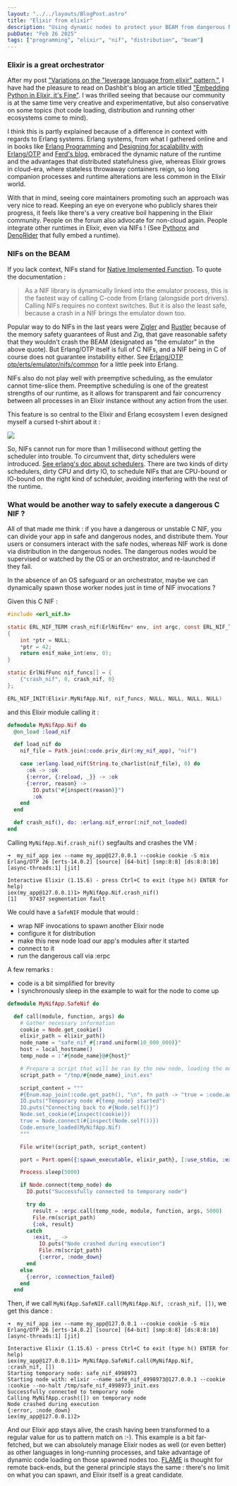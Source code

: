 ```yaml
---
layout: "../../layouts/BlogPost.astro"
title: "Elixir from elixir"
description: "Using dynamic nodes to protect your BEAM from dangerous NIFs - a practical approach to isolating risky C code while keeping your main application safe"
pubDate: "Feb 26 2025"
tags: ["programming", "elixir", "nif", "distribution", "beam"]
---
```


### Elixir is a great orchestrator

After my post ["Variations on the "leverage language from elixir" pattern."](/blog/lang-x-from-elixir), I have had the pleasure to read on Dashbit's blog an article titled ["Embedding Python in Elixir, it's Fine"](https://dashbit.co/blog/running-python-in-elixir-its-fine). I was thrilled seeing that because our community is at the same time very creative and experimentative, but also conservative on some topics (hot code loading, distribution and running other ecosystems come to mind).

I think this is partly explained because of a difference in context with regards to Erlang systems. Erlang systems, from what I gathered online and in books like [Erlang Programming](https://www.oreilly.com/library/view/erlang-programming/9780596803940/) and [Designing for scalability with Erlang/OTP](https://www.oreilly.com/library/view/designing-for-scalability/9781449361556/) and [Ferd's blog](https://ferd.ca/), embraced the dynamic nature of the runtime and the advantages that distributed statefulness give, whereas Elixir grows in cloud-era, where stateless throwaway containers reign, so long companion processes and runtime alterations are less common in the Elixir world.

With that in mind, seeing core maintainers promoting such an approach was very nice to read. Keeping an eye on everyone who publicly shares their progress, it feels like there's a very creative boil happening in the Elixir community. People on the forum also advocate for non-cloud again. People integrate other runtimes in Elixir, even via NIFs ! (See [Pythonx](https://hexdocs.pm/pythonx/Pythonx.html) and [DenoRider](https://hexdocs.pm/deno_rider/readme.html) that fully embed a runtime).

### NIFs on the BEAM

If you lack context, NIFs stand for [Native Implemented Function](https://www.erlang.org/doc/system/nif.html). To quote the documentation :

> As a NIF library is dynamically linked into the emulator process, this is the fastest way of calling C-code from Erlang (alongside port drivers). Calling NIFs requires no context switches. But it is also the least safe, because a crash in a NIF brings the emulator down too.

Popular way to do NIFs in the last years were [Zigler](https://hexdocs.pm/zigler/readme.html) and [Rustler](https://hexdocs.pm/rustler/readme.html) because of the memory safety guarantees of Rust and Zig, that gave reasonable safety that they wouldn't crash the BEAM (designated as "the emulator" in the above quote). But Erlang/OTP itself is full of C NIFs, and a NIF being in C of course does not guarantee instability either. See [Erlang/OTP otp/erts/emulator/nifs/common](https://github.com/erlang/otp/tree/master/erts/emulator/nifs/common) for a little peek into Erlang.

NIFs also do not play well with preemptive scheduling, as the emulator cannot time-slice them. Preemptive scheduling is one of the greatest strengths of our runtime, as it allows for transparent and fair concurrency between all processes in an Elixir instance without any action from the user.

This feature is so central to the Elixir and Erlang ecosystem I even designed myself a cursed t-shirt about it :

![](/pics/langfromx/elixir_shirt.png)

So, NIFs cannot run for more than 1 millisecond without getting the scheduler into trouble. To circumvent that, dirty schedulers were introduced. [See erlang's doc about schedulers](https://www.erlang.org/doc/apps/runtime_tools/scheduler.html). There are two kinds of dirty schedulers, dirty CPU and dirty IO, to schedule NIFs that are CPU-bound or IO-bound on the right kind of scheduler, avoiding interfering with the rest of the runtime.

### What would be another way to safely execute a dangerous C NIF ?

All of that made me think : if you have a dangerous or unstable C NIF, you can divide your app in safe and dangerous nodes, and distribute them. Your users or consumers interact with the safe nodes, whereas NIF work is done via distribution in the dangerous nodes. The dangerous nodes would be supervised or watched by the OS or an orchestrator, and re-launched if they fail.

In the absence of an OS safeguard or an orchestrator, maybe we can dynamically spawn those worker nodes just in time of NIF invocations ?

Given this C NIF :

```c
#include <erl_nif.h>

static ERL_NIF_TERM crash_nif(ErlNifEnv* env, int argc, const ERL_NIF_TERM argv[])
{
    int *ptr = NULL;
    *ptr = 42;
    return enif_make_int(env, 0);
}

static ErlNifFunc nif_funcs[] = {
    {"crash_nif", 0, crash_nif, 0}
};

ERL_NIF_INIT(Elixir.MyNifApp.Nif, nif_funcs, NULL, NULL, NULL, NULL)
```

and this Elixir module calling it :

```elixir
defmodule MyNifApp.Nif do
  @on_load :load_nif

  def load_nif do
    nif_file = Path.join(:code.priv_dir(:my_nif_app), "nif")

    case :erlang.load_nif(String.to_charlist(nif_file), 0) do
      :ok -> :ok
      {:error, {:reload, _}} -> :ok
      {:error, reason} ->
        IO.puts("#{inspect(reason)}")
        :ok
    end
  end

  def crash_nif(), do: :erlang.nif_error(:nif_not_loaded)
end
```

Calling `MyNifApp.Nif.crash_nif()` segfaults and crashes the VM :

```
➜  my_nif_app iex --name my_app@127.0.0.1 --cookie cookie -S mix
Erlang/OTP 26 [erts-14.0.2] [source] [64-bit] [smp:8:8] [ds:8:8:10] [async-threads:1] [jit]

Interactive Elixir (1.15.6) - press Ctrl+C to exit (type h() ENTER for help)
iex(my_app@127.0.0.1)1> MyNifApp.Nif.crash_nif()
[1]    97437 segmentation fault
```

We could have a `SafeNIF` module that would :
- wrap NIF invocations to spawn another Elixir node
- configure it for distribution
- make this new node load our app's modules after it started
- connect to it
- run the dangerous call via :erpc

A few remarks :
- code is a bit simplified for brevity
- I synchronously sleep in the example to wait for the node to come up

```elixir
defmodule MyNifApp.SafeNif do

  def call(module, function, args) do
    # Gather necessary information
    cookie = Node.get_cookie()
    elixir_path = elixir_path()
    node_name = "safe_nif_#{:rand.uniform(10_000_000)}"
    host = local_hostname()
    temp_node = :"#{node_name}@#{host}"

    # Prepare a script that will be ran by the new node, loading the modules of our own app
    script_path = "/tmp/#{node_name}_init.exs"

    script_content = """
    #{Enum.map_join(:code.get_path(), "\n", fn path -> "true = :code.add_path(#{inspect(path)})" end)}
    IO.puts("Temporary node #{temp_node} started")
    IO.puts("Connecting back to #{Node.self()}")
    Node.set_cookie(#{inspect(cookie)})
    true = Node.connect(#{inspect(Node.self())})
    Code.ensure_loaded(MyNifApp.Nif)
    """

    File.write!(script_path, script_content)

    port = Port.open({:spawn_executable, elixir_path}, [:use_stdio, :exit_status, :binary, args:  ["--name", "#{node_name}@#{host}", "--cookie", "#{inspect(cookie)}", "--no-halt", script_path]])

    Process.sleep(5000)

    if Node.connect(temp_node) do
      IO.puts("Successfully connected to temporary node")

      try do
        result = :erpc.call(temp_node, module, function, args, 5000)
        File.rm(script_path)
        {:ok, result}
      catch
        :exit, _ ->
          IO.puts("Node crashed during execution")
          File.rm(script_path)
          {:error, :node_down}
      end
    else
      {:error, :connection_failed}
    end
  end
```

Then, if we call `MyNifApp.SafeNIF.call(MyNifApp.Nif, :crash_nif, [])`, we get this dance :

```
➜  my_nif_app iex --name my_app@127.0.0.1 --cookie cookie -S mix
Erlang/OTP 26 [erts-14.0.2] [source] [64-bit] [smp:8:8] [ds:8:8:10] [async-threads:1] [jit]

Interactive Elixir (1.15.6) - press Ctrl+C to exit (type h() ENTER for help)
iex(my_app@127.0.0.1)1> MyNifApp.SafeNif.call(MyNifApp.Nif, :crash_nif, [])
Starting temporary node: safe_nif_4998973
Starting node with: elixir --name safe_nif_4998973@127.0.0.1 --cookie :cookie --no-halt /tmp/safe_nif_4998973_init.exs
Successfully connected to temporary node
Calling MyNifApp.crash([]) on temporary node
Node crashed during execution
{:error, :node_down}
iex(my_app@127.0.0.1)2>
```

And our Elixir app stays alive, the crash having been transformed to a regular value for us to pattern match on :-). This example is a bit far-fetched, but we can absolutely manage Elixir nodes as well (or even better) as other languages in long-running processes, and take advantage of dynamic code loading on those spawned nodes too. [FLAME](https://hexdocs.pm/flame/FLAME.html) is thought for remote back-ends, but the general principle stays the same : there's no limit on what you can spawn, and Elixir itself is a great candidate.
